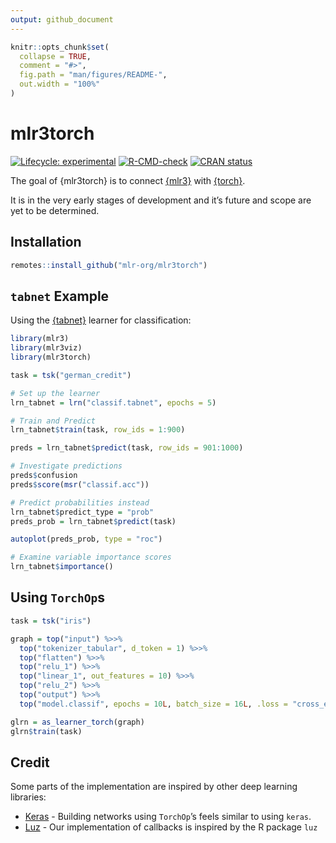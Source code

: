 ```yaml
---
output: github_document
---
```


<!-- README.md is generated from README.Rmd. Please edit that file -->

```r
knitr::opts_chunk$set(
  collapse = TRUE,
  comment = "#>",
  fig.path = "man/figures/README-",
  out.width = "100%"
)
```

# mlr3torch

<!-- badges: start -->
[![Lifecycle: experimental](https://img.shields.io/badge/lifecycle-experimental-orange.svg)](https://lifecycle.r-lib.org/articles/stages.html#experimental)
[![R-CMD-check](https://github.com/mlr-org/mlr3torch/actions/workflows/R-CMD-check.yaml/badge.svg)](https://github.com/mlr-org/mlr3torch/actions/workflows/R-CMD-check.yaml)
[![CRAN status](https://www.r-pkg.org/badges/version/mlr3torch)](https://CRAN.R-project.org/package=mlr3torch)
<!-- badges: end -->

The goal of {mlr3torch} is to connect [{mlr3}](https://github.com/mlr-org/mlr3) with [{torch}](https://github.com/mlverse/torch).

It is in the very early stages of development and it's future and scope are yet to be determined.

## Installation

```r
remotes::install_github("mlr-org/mlr3torch")
```

## `tabnet` Example

Using the [{tabnet}](https://github.com/mlverse/tabnet) learner for classification:

```r
library(mlr3)
library(mlr3viz)
library(mlr3torch)

task = tsk("german_credit")

# Set up the learner
lrn_tabnet = lrn("classif.tabnet", epochs = 5)

# Train and Predict
lrn_tabnet$train(task, row_ids = 1:900)

preds = lrn_tabnet$predict(task, row_ids = 901:1000)

# Investigate predictions
preds$confusion
preds$score(msr("classif.acc"))

# Predict probabilities instead
lrn_tabnet$predict_type = "prob"
preds_prob = lrn_tabnet$predict(task)

autoplot(preds_prob, type = "roc")

# Examine variable importance scores
lrn_tabnet$importance()
```

## Using `TorchOp`s

```r
task = tsk("iris")

graph = top("input") %>>%
  top("tokenizer_tabular", d_token = 1) %>>%
  top("flatten") %>>%
  top("relu_1") %>>%
  top("linear_1", out_features = 10) %>>%
  top("relu_2") %>>%
  top("output") %>>%
  top("model.classif", epochs = 10L, batch_size = 16L, .loss = "cross_entropy", .optimizer = "adam")

glrn = as_learner_torch(graph)
glrn$train(task)
```



## Credit

Some parts of the implementation are inspired by other deep learning libraries:

* [Keras](https://keras.io/) - Building networks using `TorchOp`'s feels similar to using `keras`.
* [Luz](https://github.com/mlverse/luz) - Our implementation of callbacks is inspired by the
  R package `luz`
